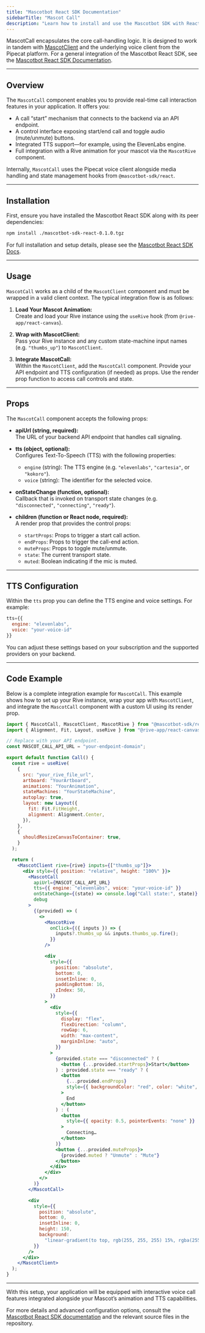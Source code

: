 ```yaml
---
title: "Mascotbot React SDK Documentation"
sidebarTitle: "Mascot Call"
description: "Learn how to install and use the Mascotbot SDK with React."
---
```


MascotCall encapsulates the core call-handling logic. It is designed to work in tandem with [MascotClient](https://docs.mascot.bot/libraries/react-sdk) and the underlying voice client from the Pipecat platform. For a general integration of the Mascotbot React SDK, see the [Mascotbot React SDK Documentation](https://docs.mascot.bot/libraries/react-sdk).

---

## Overview

The `MascotCall` component enables you to provide real-time call interaction features in your application. It offers you:

- A call “start” mechanism that connects to the backend via an API endpoint.
- A control interface exposing start/end call and toggle audio (mute/unmute) buttons.
- Integrated TTS support—for example, using the ElevenLabs engine.
- Full integration with a Rive animation for your mascot via the `MascotRive` component.

Internally, `MascotCall` uses the Pipecat voice client alongside media handling and state management hooks from `@mascotbot-sdk/react`.

---

## Installation

First, ensure you have installed the Mascotbot React SDK along with its peer dependencies:

```bash
npm install ./mascotbot-sdk-react-0.1.0.tgz
```

For full installation and setup details, please see the [Mascotbot React SDK Docs](https://docs.mascot.bot/libraries/react-sdk).

---

## Usage

`MascotCall` works as a child of the `MascotClient` component and must be wrapped in a valid client context. The typical integration flow is as follows:

1. **Load Your Mascot Animation:**  
   Create and load your Rive instance using the `useRive` hook (from `@rive-app/react-canvas`).

2. **Wrap with MascotClient:**  
   Pass your Rive instance and any custom state-machine input names (e.g. `"thumbs_up"`) to `MascotClient`.

3. **Integrate MascotCall:**  
   Within the `MascotClient`, add the `MascotCall` component. Provide your API endpoint and TTS configuration (if needed) as props. Use the render prop function to access call controls and state.

---

## Props

The `MascotCall` component accepts the following props:

- **apiUrl (string, required):**  
  The URL of your backend API endpoint that handles call signaling.

- **tts (object, optional):**  
  Configures Text-To-Speech (TTS) with the following properties:
  - `engine` (string): The TTS engine (e.g. `"elevenlabs"`, `"cartesia"`, or `"kokoro"`).
  - `voice` (string): The identifier for the selected voice.

- **onStateChange (function, optional):**  
  Callback that is invoked on transport state changes (e.g. `"disconnected"`, `"connecting"`, `"ready"`).

- **children (function or React node, required):**  
  A render prop that provides the control props:
  - `startProps`: Props to trigger a start call action.
  - `endProps`: Props to trigger the call-end action.
  - `muteProps`: Props to toggle mute/unmute.
  - `state`: The current transport state.
  - `muted`: Boolean indicating if the mic is muted.

---

## TTS Configuration

Within the `tts` prop you can define the TTS engine and voice settings. For example:

```jsx
tts={{
  engine: "elevenlabs",
  voice: "your-voice-id"
}}
```

You can adjust these settings based on your subscription and the supported providers on your backend.

---

## Code Example

Below is a complete integration example for `MascotCall`. This example shows how to set up your Rive instance, wrap your app with `MascotClient`, and integrate the `MascotCall` component with a custom UI using its render prop.

```jsx
import { MascotCall, MascotClient, MascotRive } from "@mascotbot-sdk/react";
import { Alignment, Fit, Layout, useRive } from "@rive-app/react-canvas";

// Replace with your API endpoint.
const MASCOT_CALL_API_URL = "your-endpoint-domain";

export default function Call() {
  const rive = useRive(
    {
      src: "your_rive_file_url",
      artboard: "YourArtboard",
      animations: "YourAnimation",
      stateMachines: "YourStateMachine",
      autoplay: true,
      layout: new Layout({
        fit: Fit.FitHeight,
        alignment: Alignment.Center,
      }),
    },
    {
      shouldResizeCanvasToContainer: true,
    }
  );

  return (
    <MascotClient rive={rive} inputs={["thumbs_up"]}>
      <div style={{ position: "relative", height: "100%" }}>
        <MascotCall
          apiUrl={MASCOT_CALL_API_URL}
          tts={{ engine: "elevenlabs", voice: "your-voice-id" }}
          onStateChange={(state) => console.log("Call state:", state)}
          debug
        >
          {(provided) => (
            <>
              <MascotRive
                onClick={({ inputs }) => {
                  inputs?.thumbs_up && inputs.thumbs_up.fire();
                }}
              />

              <div
                style={{
                  position: "absolute",
                  bottom: 0,
                  insetInline: 0,
                  paddingBottom: 16,
                  zIndex: 50,
                }}
              >
                <div
                  style={{
                    display: "flex",
                    flexDirection: "column",
                    rowGap: 6,
                    width: "max-content",
                    marginInline: "auto",
                  }}
                >
                  {provided.state === "disconnected" ? (
                    <button {...provided.startProps}>Start</button>
                  ) : provided.state === "ready" ? (
                    <button
                      {...provided.endProps}
                      style={{ backgroundColor: "red", color: "white", borderColor: "red" }}
                    >
                      End
                    </button>
                  ) : (
                    <button
                      style={{ opacity: 0.5, pointerEvents: "none" }}
                    >
                      Connecting…
                    </button>
                  )}
                  <button {...provided.muteProps}>
                    {provided.muted ? "Unmute" : "Mute"}
                  </button>
                </div>
              </div>
            </>
          )}
        </MascotCall>

        <div
          style={{
            position: "absolute",
            bottom: 0,
            insetInline: 0,
            height: 150,
            background:
              "linear-gradient(to top, rgb(255, 255, 255) 15%, rgba(255, 255, 255, 0))",
          }}
        />
      </div>
    </MascotClient>
  );
}
```

---

With this setup, your application will be equipped with interactive voice call features integrated alongside your Mascot’s animation and TTS capabilities.

For more details and advanced configuration options, consult the [Mascotbot React SDK documentation](https://docs.mascot.bot/libraries/react-sdk) and the relevant source files in the repository.
